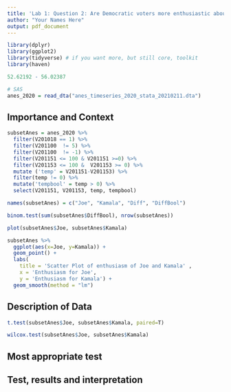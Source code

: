 ---
title: 'Lab 1: Question 2: Are Democratic voters more enthusiastic about Joe Biden or Kamala Harris?'
author: "Your Names Here"
output: pdf_document
---

```{r load packages, echo=TRUE, warning=FALSE, message=FALSE}
library(dplyr)
library(ggplot2) 
library(tidyverse) # if you want more, but still core, toolkit
library(haven)
```

```{r load and clean data, echo=FALSE, warning=TRUE, message=FALSE}
52.62192 - 56.02387
```

```{r}
# SAS
anes_2020 = read_dta("anes_timeseries_2020_stata_20210211.dta")
```



## Importance and Context
<!-- You can (and should delete each of these comments lines in your final report) --> 
<!-- Explain why the reader should care about your research question. -->

```{r}
subsetAnes = anes_2020 %>% 
  filter(V201018 == 1) %>%
  filter(V201100  != 5) %>%
  filter(V201100  != -1) %>%
  filter(V201151 <= 100 & V201151 >=0) %>%
  filter(V201153 <= 100 &  V201153 >= 0) %>%
  mutate ('temp' = V201151-V201153) %>%
  filter(temp != 0) %>%
  mutate('tempbool' = temp > 0) %>%
  select(V201151, V201153, temp, tempbool)


```

```{r}
names(subsetAnes) = c("Joe", "Kamala", "Diff", "DiffBool")
```


```{r}
binom.test(sum(subsetAnes$DiffBool), nrow(subsetAnes))
```


```{r}
plot(subsetAnes$Joe, subsetAnes$Kamala)
```
```{r}
subsetAnes %>% 
  ggplot(aes(x=Joe, y=Kamala)) + 
  geom_point() + 
  labs(
    title = 'Scatter Plot of enthusiasm of Joe and Kamala' , 
    x = 'Enthusiasm for Joe', 
    y = 'Enthusiasm for Kamala') + 
  geom_smooth(method = "lm")
```


## Description of Data
<!-- Explain how your research question is operationalized, including whether the variables you create are appropriate to study the concepts in question. --> 
```{r}
t.test(subsetAnes$Joe, subsetAnes$Kamala, paired=T)
```

```{r}
wilcox.test(subsetAnes$Joe, subsetAnes$Kamala)
```

<!-- What are some basic features of the data distribution? --> 
<!-- What changes do you make to the data and why? --> 

## Most appropriate test 
<!-- Explain which test is the most appropriate to answer your question and why it is the most appropriate --> 
<!-- List every assumption that your test requires and evaluate it. -->

## Test, results and interpretation
<!-- What are the results of your test? --> 
<!-- What do the results of this test mean? What is the practical significance? --> 